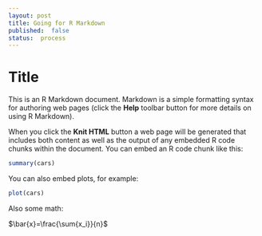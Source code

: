 ```yaml
---
layout: post
title: Going for R Markdown
published:  false
status:  process
---
```


Title
========================================================

This is an R Markdown document. Markdown is a simple formatting syntax for authoring web pages (click the **Help** toolbar button for more details on using R Markdown).

When you click the **Knit HTML** button a web page will be generated that includes both content as well as the output of any embedded R code chunks within the document. You can embed an R code chunk like this:

```r
summary(cars)
```

You can also embed plots, for example:

```r
plot(cars)
```

Also some math:

$\bar{x}=\frac{\sum{x_i}}{n}$

